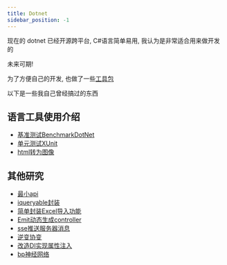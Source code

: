 ```yaml
---
title: Dotnet
sidebar_position: -1
---
```


现在的 dotnet 已经开源跨平台, C#语言简单易用, 我认为是非常适合用来做开发的

未来可期!

为了方便自己的开发, 也做了一些[工具包](/docs/pack_intro)

以下是一些我自己曾经搞过的东西

## 语言工具使用介绍

* [基准测试BenchmarkDotNet](/other/Dotnet/Benchmark/)
* [单元测试XUnit](/other/Dotnet/Unit%20Test/)
* [html转为图像](/other/Dotnet/11-将html转换为图像.mdx)

## 其他研究

* [最小api](/other/Dotnet/13-csharp的最小api.mdx)
* [iqueryable封装](/other/Dotnet/3-IQueryable的简单封装.mdx)
* [简单封装Excel导入功能](/other/Dotnet/1-使用Epplus封装excel导入功能.mdx)
* [Emit动态生成controller](/other/Dotnet/2-使用%20Emit%20的动态Controller.mdx)
* [sse推送服务器消息](/other/Dotnet/6-通过sse推送服务器消息.mdx)
* [逆变协变](/other/Dotnet/10-逆变协变.mdx)
* [改造DI实现属性注入](/other/Dotnet/7-改造原生DI实现属性注入.mdx)
* [bp神经网络](/other/Dotnet/12-使用csharp简单实现的bp神经网络.mdx)